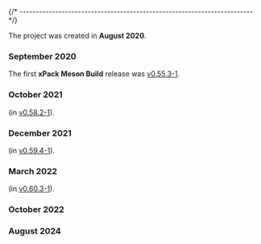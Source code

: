 


{/* ------------------------------------------------------------------------ */}

The project was created in **August 2020**.

### September 2020

The first **xPack Meson Build** release was
[v0.55.3-1](/blog/2020/09/30/meson-build-v0-55-3-1-released/).

### October 2021

<HistoryWindowsUcrt/> (in [v0.58.2-1](/blog/2021/10/19/meson-build-v0-58-2-1-released/)).

### December 2021

<HistoryAppleSiliconAdded/> (in [v0.59.4-1](/blog/2021/12/06/meson-build-v0-59-4-1-released/)).

### March 2022

<History32bitDiscontinued platforms="x86 Windows and x86 GNU/Linux"/> (in [v0.60.3-1](/blog/2022/03/24/meson-build-v0-60-3-1-released/)).

### October 2022

<HistoryXBBv5/>

### August 2024

<HistoryRestructuring/>
